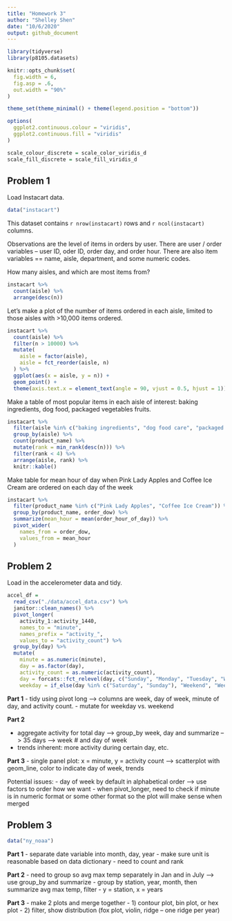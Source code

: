 ```yaml
---
title: "Homework 3"
author: "Shelley Shen"
date: "10/6/2020"
output: github_document
---
```


```r
library(tidyverse)
library(p8105.datasets)

knitr::opts_chunk$set(
  fig.width = 6,
  fig.asp = .6, 
  out.width = "90%"
)

theme_set(theme_minimal() + theme(legend.position = "bottom"))

options(
  ggplot2.continuous.colour = "viridis",
  ggplot2.continuous.fill = "viridis"
)

scale_colour_discrete = scale_color_viridis_d
scale_fill_discrete = scale_fill_viridis_d
```


## Problem 1

Load Instacart data. 

```r
data("instacart")
```

This dataset contains `r nrow(instacart)` rows and `r ncol(instacart)` columns. 

Observations are the level of items in orders by user. There are user / order variables -- user ID, oder ID, order day, and order hour. There are also item variables == name, aisle, department, and some numeric codes. 



How many aisles, and which are most items from?

```r
instacart %>% 
  count(aisle) %>% 
  arrange(desc(n))
```


Let's make a plot of the number of items ordered in each aisle, limited to those aisles with >10,000 items ordered. 

```r
instacart %>% 
  count(aisle) %>% 
  filter(n > 10000) %>% 
  mutate(
    aisle = factor(aisle),
    aisle = fct_reorder(aisle, n)
  ) %>% 
  ggplot(aes(x = aisle, y = n)) +
  geom_point() +
  theme(axis.text.x = element_text(angle = 90, vjust = 0.5, hjust = 1))
```

Make a table of most popular items in each aisle of interest: baking ingredients, dog food, packaged vegetables fruits.

```r
instacart %>% 
  filter(aisle %in% c("baking ingredients", "dog food care", "packaged vegetables fruits")) %>%
  group_by(aisle) %>% 
  count(product_name) %>%
  mutate(rank = min_rank(desc(n))) %>% 
  filter(rank < 4) %>% 
  arrange(aisle, rank) %>% 
  knitr::kable()
```


Make table for mean hour of day when Pink Lady Apples and Coffee Ice Cream are ordered on each day of the week

```r
instacart %>% 
  filter(product_name %in% c("Pink Lady Apples", "Coffee Ice Cream")) %>% 
  group_by(product_name, order_dow) %>% 
  summarize(mean_hour = mean(order_hour_of_day)) %>% 
  pivot_wider(
    names_from = order_dow,
    values_from = mean_hour
  )
```



## Problem 2

Load in the accelerometer data and tidy. 

```r
accel_df = 
  read_csv("./data/accel_data.csv") %>% 
  janitor::clean_names() %>% 
  pivot_longer(
    activity_1:activity_1440,
    names_to = "minute",
    names_prefix = "activity_",
    values_to = "activity_count") %>% 
  group_by(day) %>% 
  mutate(
    minute = as.numeric(minute), 
    day = as.factor(day),
    activity_count = as.numeric(activity_count),
    day = forcats::fct_relevel(day, c("Sunday", "Monday", "Tuesday", "Wednesday", "Thursday", "Friday", "Saturday")),
    weekday = if_else(day %in% c("Saturday", "Sunday"), "Weekend", "Weekday"))
```



**Part 1**
- tidy using pivot long --> columns are week, day of week, minute of day, and activity count. 
- mutate for weekday vs. weekend


**Part 2**

- aggregate activity for total day --> group_by week, day and summarize --> 35 days --> week # and day of week
- trends inherent: more activity during certain day, etc.

**Part 3**
- single panel plot: x = minute, y = activity count --> scatterplot with geom_line, color to indicate day of week, trends

Potential issues:
- day of week by default in alphabetical order --> use factors to order how we want
- when pivot_longer, need to check if minute is in numeric format or some other format so the plot will make sense when merged



## Problem 3

```r
data("ny_noaa")
```

**Part 1**
- separate date variable into month, day, year
- make sure unit is reasonable based on data dictionary
- need to count and rank

**Part 2**
- need to group so avg max temp separately in Jan and in July --> use group_by and summarize 
- group by station, year, month, then summarize avg max temp, filter
- y = station, x = years 


**Part 3**
- make 2 plots and merge together 
- 1) contour plot, bin plot, or hex plot
- 2) filter, show distribution (fox plot, violin, ridge -- one ridge per year)












